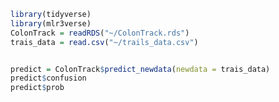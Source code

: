 
```{r}
library(tidyverse)
library(mlr3verse)
ColonTrack = readRDS("~/ColonTrack.rds")
trais_data = read.csv("~/trails_data.csv")


predict = ColonTrack$predict_newdata(newdata = trais_data)
predict$confusion
predict$prob
```

